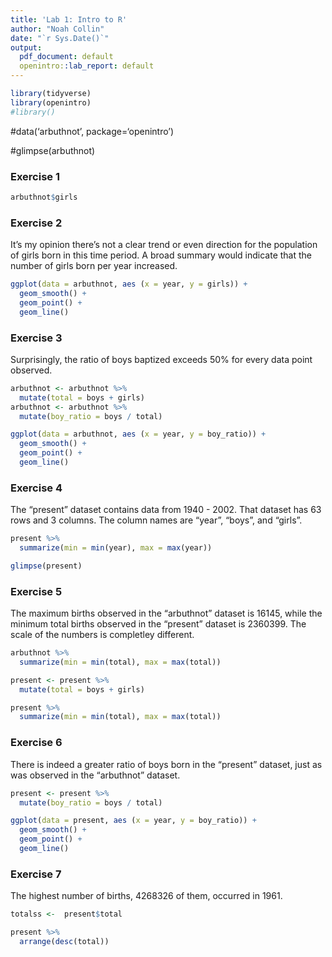 ---
title: 'Lab 1: Intro to R'
author: "Noah Collin"
date: "`r Sys.Date()`"
output:
  pdf_document: default
  openintro::lab_report: default
---

```{r load-packages, message=T}
library(tidyverse)
library(openintro)
#library()
```

#data('arbuthnot', package='openintro')

#glimpse(arbuthnot)

### Exercise 1

```{r view-girls-counts}
arbuthnot$girls
```


### Exercise 2

It's my opinion there's not a clear trend or even direction for the population of 
girls born in this time period.  A broad summary would indicate that the number of girls born per year increased.

```{r trend-girls}
ggplot(data = arbuthnot, aes (x = year, y = girls)) +
  geom_smooth() + 
  geom_point() +
  geom_line()
```


### Exercise 3

Surprisingly, the ratio of boys baptized exceeds 50% for every data point observed.

```{r plot-prop-boys-arbuthnot}
arbuthnot <- arbuthnot %>%
  mutate(total = boys + girls)
arbuthnot <- arbuthnot %>%
  mutate(boy_ratio = boys / total)

ggplot(data = arbuthnot, aes (x = year, y = boy_ratio)) +
  geom_smooth() + 
  geom_point() +
  geom_line()
```


### Exercise 4

The "present" dataset contains data from 1940 - 2002.  That dataset has 63 rows and 3
columns.  The column names are "year", "boys", and "girls".

```{r dim-present}
present %>%
  summarize(min = min(year), max = max(year))

glimpse(present)
```


### Exercise 5

The maximum births observed in the "arbuthnot" dataset is 16145, while the minimum
total births observed in the "present" dataset is 2360399.  The scale of the numbers
is completley different.

```{r count-compare}
arbuthnot %>%
  summarize(min = min(total), max = max(total))

present <- present %>%
  mutate(total = boys + girls)

present %>%
  summarize(min = min(total), max = max(total))
```


### Exercise 6

There is indeed a greater ratio of boys born in the "present" dataset, 
just as was observed in the "arbuthnot" dataset.

```{r plot-prop-boys-present}

present <- present %>%
  mutate(boy_ratio = boys / total)

ggplot(data = present, aes (x = year, y = boy_ratio)) +
  geom_smooth() + 
  geom_point() +
  geom_line()
```


### Exercise 7

The highest number of births, 4268326 of them, occurred in 1961.

```{r find-max-total}
totalss <-  present$total

present %>%
  arrange(desc(total))

```

